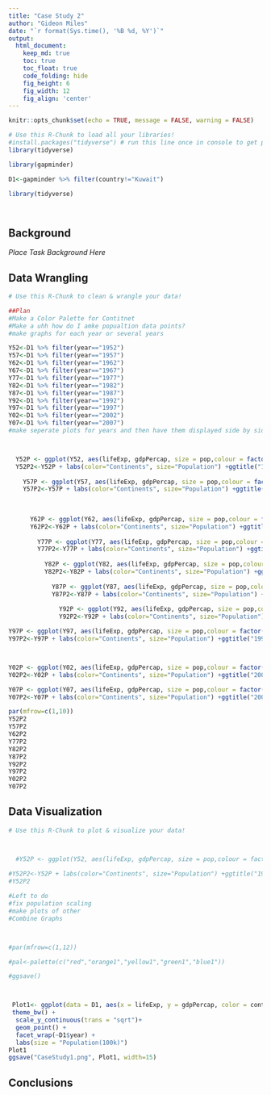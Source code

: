 ```yaml
---
title: "Case Study 2"
author: "Gideon Miles"
date: "`r format(Sys.time(), '%B %d, %Y')`"
output:
  html_document:  
    keep_md: true
    toc: true
    toc_float: true
    code_folding: hide
    fig_height: 6
    fig_width: 12
    fig_align: 'center'
---
```


```r
knitr::opts_chunk$set(echo = TRUE, message = FALSE, warning = FALSE)
```

```r
# Use this R-Chunk to load all your libraries!
#install.packages("tidyverse") # run this line once in console to get package
library(tidyverse)

library(gapminder)
```

```r

D1<-gapminder %>% filter(country!="Kuwait")

library(tidyverse)




```

## Background

_Place Task Background Here_

## Data Wrangling

```r
# Use this R-Chunk to clean & wrangle your data!

##Plan
#Make a Color Palette for Contitnet
#Make a uhh how do I amke popualtion data points?
#make graphs for each year or several years

Y52<-D1 %>% filter(year=="1952")
Y57<-D1 %>% filter(year=="1957")
Y62<-D1 %>% filter(year=="1962")
Y67<-D1 %>% filter(year=="1967")
Y77<-D1 %>% filter(year=="1977")
Y82<-D1 %>% filter(year=="1982")
Y87<-D1 %>% filter(year=="1987")
Y92<-D1 %>% filter(year=="1992")
Y97<-D1 %>% filter(year=="1997")
Y02<-D1 %>% filter(year=="2002")
Y07<-D1 %>% filter(year=="2007")
#make seperate plots for years and then have them displayed side by side.



  Y52P <- ggplot(Y52, aes(lifeExp, gdpPercap, size = pop,colour = factor(Y52$continent))) + geom_point() + scale_y_continuous(trans = "sqrt") + labs(x = "Life Expectancy") + labs(y="GDP Per Capita")
  Y52P2<-Y52P + labs(color="Continents", size="Population") +ggtitle("1952")
  
    Y57P <- ggplot(Y57, aes(lifeExp, gdpPercap, size = pop,colour = factor(Y57$continent))) + geom_point() + scale_y_continuous(trans = "sqrt") + labs(x = "Life Expectancy") + labs(y="GDP Per Capita")
    Y57P2<-Y57P + labs(color="Continents", size="Population") +ggtitle("1957")
    
    
    
      Y62P <- ggplot(Y62, aes(lifeExp, gdpPercap, size = pop,colour = factor(Y62$continent))) + geom_point() + scale_y_continuous(trans = "sqrt") + labs(x = "Life Expectancy") + labs(y="GDP Per Capita")
      Y62P2<-Y62P + labs(color="Continents", size="Population") +ggtitle("1962")
      
        Y77P <- ggplot(Y77, aes(lifeExp, gdpPercap, size = pop,colour = factor(Y77$continent))) + geom_point() + scale_y_continuous(trans = "sqrt") + labs(x = "Life Expectancy") + labs(y="GDP Per Capita")
        Y77P2<-Y77P + labs(color="Continents", size="Population") +ggtitle("1977")
        
          Y82P <- ggplot(Y82, aes(lifeExp, gdpPercap, size = pop,colour = factor(Y82$continent))) + geom_point() + scale_y_continuous(trans = "sqrt") + labs(x = "Life Expectancy") + labs(y="GDP Per Capita")
          Y82P2<-Y82P + labs(color="Continents", size="Population") +ggtitle("1982")
          
            Y87P <- ggplot(Y87, aes(lifeExp, gdpPercap, size = pop,colour = factor(Y87$continent))) + geom_point() + scale_y_continuous(trans = "sqrt") + labs(x = "Life Expectancy") + labs(y="GDP Per Capita")
            Y87P2<-Y87P + labs(color="Continents", size="Population") +ggtitle("1987")
            
              Y92P <- ggplot(Y92, aes(lifeExp, gdpPercap, size = pop,colour = factor(Y92$continent))) + geom_point() + scale_y_continuous(trans = "sqrt") + labs(x = "Life Expectancy") + labs(y="GDP Per Capita")
              Y92P2<-Y92P + labs(color="Continents", size="Population") +ggtitle("1992")

Y97P <- ggplot(Y97, aes(lifeExp, gdpPercap, size = pop,colour = factor(Y97$continent))) + geom_point() + scale_y_continuous(trans = "sqrt") + labs(x = "Life Expectancy") + labs(y="GDP Per Capita")
Y97P2<-Y97P + labs(color="Continents", size="Population") +ggtitle("1997")



Y02P <- ggplot(Y02, aes(lifeExp, gdpPercap, size = pop,colour = factor(Y02$continent))) + geom_point() + scale_y_continuous(trans = "sqrt") + labs(x = "Life Expectancy") + labs(y="GDP Per Capita")
Y02P2<-Y02P + labs(color="Continents", size="Population") +ggtitle("2002")

Y07P <- ggplot(Y07, aes(lifeExp, gdpPercap, size = pop,colour = factor(Y07$continent))) + geom_point() + scale_y_continuous(trans = "sqrt") + labs(x = "Life Expectancy") + labs(y="GDP Per Capita")
Y07P2<-Y07P + labs(color="Continents", size="Population") +ggtitle("2007")

par(mfrow=c(1,10))
Y52P2
Y57P2
Y62P2
Y77P2
Y82P2
Y87P2
Y92P2
Y97P2
Y02P2
Y07P2

```

## Data Visualization

```r
# Use this R-Chunk to plot & visualize your data!



  #Y52P <- ggplot(Y52, aes(lifeExp, gdpPercap, size = pop,colour = factor(Y52$continent))) + geom_point() + scale_y_continuous(trans = "sqrt") + labs(x = "Life Expectancy") + labs(y="GDP Per Capita")
  
#Y52P2<-Y52P + labs(color="Continents", size="Population") +ggtitle("1952")
#Y52P2

#Left to do
#fix population scaling
#make plots of other
#Combine Graphs



#par(mfrow=c(1,12))

#pal<-palette(c("red","orange1","yellow1","green1","blue1"))

#ggsave()




```


```r

 Plot1<- ggplot(data = D1, aes(x = lifeExp, y = gdpPercap, color = continent, size = pop)) +
 theme_bw() +
  scale_y_continuous(trans = "sqrt")+
  geom_point() +
  facet_wrap(~D1$year) +
  labs(size = "Population(100k)")
Plot1
ggsave("CaseStudy1.png", Plot1, width=15)

```



## Conclusions
